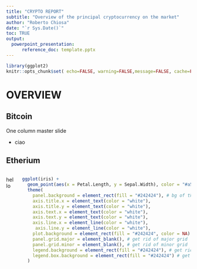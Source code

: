 ```yaml
---
title: "CRYPTO REPORT"
subtitle: "Overview of the principal cryptocurrency on the market"
author: "Roberto Chiosa"
date: "`r Sys.Date()`"
toc: TRUE
output: 
  powerpoint_presentation:
      reference_doc: template.pptx
---
```

```r
library(ggplot2)
knitr::opts_chunk$set( echo=FALSE, warning=FALSE,message=FALSE, cache=FALSE)
```


# OVERVIEW

## Bitcoin
One column master slide

* ciao


## Etherium
:::::::::::::: {.columns}
::: {.column}
hello
:::
::: {.column}
```r

ggplot(iris) + 
  geom_point(aes(x = Petal.Length, y = Sepal.Width), color = "#a5d39f", show.legend = F) +
  theme(
    panel.background = element_rect(fill = "#242424"), # bg of the panel
    axis.title.x = element_text(color = "white"),
    axis.title.y = element_text(color = "white"),
    axis.text.x = element_text(color = "white"),
    axis.text.y = element_text(color = "white"),
    axis.line.x = element_line(color = "white"),
     axis.line.y = element_line(color = "white"),
    plot.background = element_rect(fill = "#242424", color = NA), # bg of the plot
    panel.grid.major = element_blank(), # get rid of major grid
    panel.grid.minor = element_blank(), # get rid of minor grid
    legend.background = element_rect(fill = "#242424"), # get rid of legend bg
    legend.box.background = element_rect(fill = "#242424") # get rid of legend panel bg
  )
```


:::
::::::::::::::